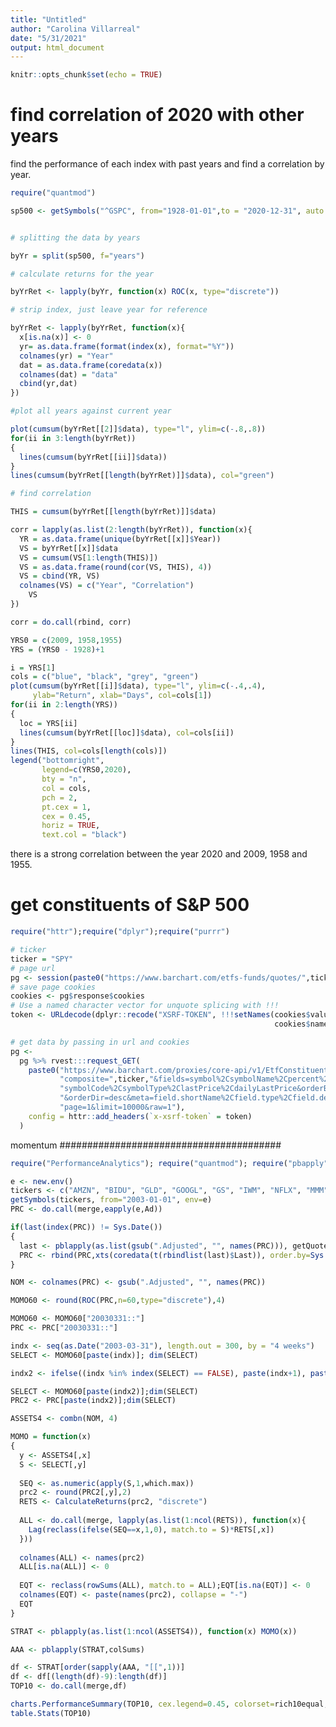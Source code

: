 ```yaml
---
title: "Untitled"
author: "Carolina Villarreal"
date: "5/31/2021"
output: html_document
---
```


```r
knitr::opts_chunk$set(echo = TRUE)
```



# find correlation of 2020 with other years

find the performance of each index with past years and find a correlation by year. 




```r
require("quantmod")
```

```r


sp500 <- getSymbols("^GSPC", from="1928-01-01",to = "2020-12-31", auto.assign = FALSE)


# splitting the data by years

byYr = split(sp500, f="years")
```

```r
# calculate returns for the year

byYrRet <- lapply(byYr, function(x) ROC(x, type="discrete"))

# strip index, just leave year for reference

byYrRet <- lapply(byYrRet, function(x){
  x[is.na(x)] <- 0 
  yr= as.data.frame(format(index(x), format="%Y"))
  colnames(yr) = "Year"
  dat = as.data.frame(coredata(x))
  colnames(dat) = "data"
  cbind(yr,dat)
})
```

```r

#plot all years against current year

plot(cumsum(byYrRet[[2]]$data), type="l", ylim=c(-.8,.8))
for(ii in 3:length(byYrRet))
{
  lines(cumsum(byYrRet[[ii]]$data))
}
lines(cumsum(byYrRet[[length(byYrRet)]]$data), col="green")
```

```r
# find correlation

THIS = cumsum(byYrRet[[length(byYrRet)]]$data)

corr = lapply(as.list(2:length(byYrRet)), function(x){
  YR = as.data.frame(unique(byYrRet[[x]]$Year))
  VS = byYrRet[[x]]$data
  VS = cumsum(VS[1:length(THIS)])
  VS = as.data.frame(round(cor(VS, THIS), 4))
  VS = cbind(YR, VS)
  colnames(VS) = c("Year", "Correlation")
    VS
})

corr = do.call(rbind, corr)
```

```r
YRS0 = c(2009, 1958,1955)
YRS = (YRS0 - 1928)+1

i = YRS[1]
cols = c("blue", "black", "grey", "green")
plot(cumsum(byYrRet[[i]]$data), type="l", ylim=c(-.4,.4),
     ylab="Return", xlab="Days", col=cols[1])
for(ii in 2:length(YRS))
{
  loc = YRS[ii]
  lines(cumsum(byYrRet[[loc]]$data), col=cols[ii])
}
lines(THIS, col=cols[length(cols)])
legend("bottomright",
       legend=c(YRS0,2020),
       bty = "n",
       col = cols,
       pch = 2,
       pt.cex = 1,
       cex = 0.45,
       horiz = TRUE,
       text.col = "black")
```

there is a strong correlation between the year 2020 and 2009, 1958 and 1955.

###########################################################

# get constituents of S&P 500
```r
require("httr");require("dplyr");require("purrr")
```

```r
# ticker
ticker = "SPY"
# page url
pg <- session(paste0("https://www.barchart.com/etfs-funds/quotes/",ticker,"/constituents"))
# save page cookies
cookies <- pg$response$cookies
# Use a named character vector for unquote splicing with !!!
token <- URLdecode(dplyr::recode("XSRF-TOKEN", !!!setNames(cookies$value, 
                                                           cookies$name)))
```

```r
# get data by passing in url and cookies
pg <- 
  pg %>% rvest:::request_GET(
    paste0("https://www.barchart.com/proxies/core-api/v1/EtfConstituents?",
           "composite=",ticker,"&fields=symbol%2CsymbolName%2Cpercent%2CsharesHeld%2C",
           "symbolCode%2CsymbolType%2ClastPrice%2CdailyLastPrice&orderBy=percent",
           "&orderDir=desc&meta=field.shortName%2Cfield.type%2Cfield.description&",
           "page=1&limit=10000&raw=1"),
    config = httr::add_headers(`x-xsrf-token` = token)
  )
```

##############################################
momentum
########################################


```r
require("PerformanceAnalytics"); require("quantmod"); require("pbapply"); require("data.table")
```

```r

e <- new.env()
tickers <- c("AMZN", "BIDU", "GLD", "GOOGL", "GS", "IWM", "NFLX", "MMM", "DIA", "SPY")
getSymbols(tickers, from="2003-01-01", env=e)
PRC <- do.call(merge,eapply(e,Ad))
```
```r
if(last(index(PRC)) != Sys.Date())
{
  last <- pblapply(as.list(gsub(".Adjusted", "", names(PRC))), getQuote)
  PRC <- rbind(PRC,xts(coredata(t(rbindlist(last)$Last)), order.by=Sys.Date()))
}
```

```r
NOM <- colnames(PRC) <- gsub(".Adjusted", "", names(PRC))

MOMO60 <- round(ROC(PRC,n=60,type="discrete"),4)

MOMO60 <- MOMO60["20030331::"]
PRC <- PRC["20030331::"]

indx <- seq(as.Date("2003-03-31"), length.out = 300, by = "4 weeks")
SELECT <- MOMO60[paste(indx)]; dim(SELECT)
```

```r
indx2 <- ifelse((indx %in% index(SELECT) == FALSE), paste(indx+1), paste(indx))

SELECT <- MOMO60[paste(indx2)];dim(SELECT)
PRC2 <- PRC[paste(indx2)];dim(SELECT)

ASSETS4 <- combn(NOM, 4)
```

```r
MOMO = function(x)
{
  y <- ASSETS4[,x]
  S <- SELECT[,y]
  
  SEQ <- as.numeric(apply(S,1,which.max))
  prc2 <- round(PRC2[,y],2)
  RETS <- CalculateReturns(prc2, "discrete")
  
  ALL <- do.call(merge, lapply(as.list(1:ncol(RETS)), function(x){
    Lag(reclass(ifelse(SEQ==x,1,0), match.to = S)*RETS[,x])
  }))
  
  colnames(ALL) <- names(prc2)
  ALL[is.na(ALL)] <- 0
  
  EQT <- reclass(rowSums(ALL), match.to = ALL);EQT[is.na(EQT)] <- 0
  colnames(EQT) <- paste(names(prc2), collapse = "-")
  EQT
}

STRAT <- pblapply(as.list(1:ncol(ASSETS4)), function(x) MOMO(x))
```

```r
AAA <- pblapply(STRAT,colSums)

df <- STRAT[order(sapply(AAA, "[[",1))]
df <- df[(length(df)-9):length(df)]
TOP10 <- do.call(merge,df)

charts.PerformanceSummary(TOP10, cex.legend=0.45, colorset=rich10equal, geometric = TRUE, main = "TOP10")
table.Stats(TOP10)
```

